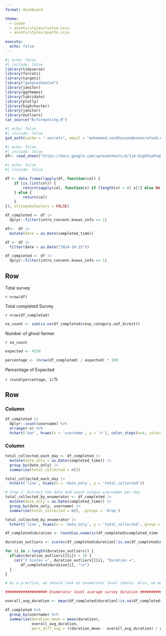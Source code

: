 ```yaml
---
format: dashboard

theme: 
  - cosmo
  - assets/styles/custom.scss
  - assets/styles/quarto.scss
  
execute: 
  echo: false
---
```




```r
#| echo: false
#| include: false
library(tidyverse)
library(forcats)
library(targets)
library("googlesheets4")
library(janitor)
library(ggthemes)
library(lubridate)
library(plotly)
library(highcharter)
library(janitor)
library(outliers)
tar_source("R/formatting.R")
```



```r
#| echo: false
#| include: false
gs4_auth(cache = ".secrets", email = "mohammed.seidhussen@oneacrefund.org")

```


```r
#| echo: false
#| include: false
df<- read_sheet("https://docs.google.com/spreadsheets/d/1jA-GzgXFwaPvqgUuniywHc8t3unz_Rsl0alHNx7sxgM/edit?gid=275273939#gid=275273939", "Sync Dataiku")

```






```r
#| echo: false
#| include: false

df <- data.frame(lapply(df, function(col) {
    if (is.list(col)) {
        return(sapply(col, function(x) if (length(x) > 0) x[1] else NA))  # Take the first element or NA
    } else {
        return(col)
    }
}), stringsAsFactors = FALSE)


```



```r
df_completed <- df |> 
  dplyr::filter(intro_consent.knows_info == 1)
```



```r
df<-  df |> 
  mutate(date = as.Date(completed_time))
```

```r
df <- df |> 
  filter(date > as.Date("2024-10-31"))
```


```r
df_completed <- df |> 
  dplyr::filter(intro_consent.knows_info == 1)
```



## Row 

::: {.valuebox icon="arrow-repeat" color="vb-warning"}
Total survey

`r nrow(df)`


:::


::: {.valuebox icon="plus-circle" color="vb-info"}
Total completed Survey

`r nrow(df_completed)`

:::



```r

na_count <- sum(is.na(df_completed$resp_category.oaf_direct))


```


::: {.valuebox icon="check-circle" color="vb-success"}
Number of ghost farmer

`r na_count`

:::


```r
expected <- 4158

percentage <- (nrow(df_completed) / expected) * 100
```




::: {.valuebox icon="clock" color="blue"}
Percentage of Expected

`r round(percentage, 1)`%

:::



## Row

### Column {.tabset width="50%"}


```r
df_completed |> 
  dplyr::count(username) %>%
  arrange(-n) %>% 
  hchart('bar', hcaes(x = 'username', y = 'n'), color_stops(n=4, colors = c("#F65A83", "#FF1E00", "#21E1E1", "#224B0C")))
```


### Column {.tabset width="50%"}

```r

total_collected_each_day <- df_completed |> 
  mutate(date_only = as.Date(completed_time)) |> 
  group_by(date_only) |> 
  summarise(total_collected = n())

total_collected_each_day |> 
  hchart('line', hcaes(x = 'date_only', y = 'total_collected'))

```



```r

# Step 1: Extract the date and count unique usernames per day
total_collected_by_enumerator <- df_completed |> 
  mutate(date_only = as.Date(completed_time)) |> 
  group_by(date_only, username) |> 
  summarise(total_collected = n(), .groups = 'drop')

total_collected_by_enumerator |> 
  hchart('line', hcaes(x = 'date_only', y = 'total_collected', group = username))

```


```r

df_completed$duration <- round(as.numeric(df_completed$completed_time - df_completed$started_time))

duration_outliers <- scores(df_completed$duration[!is.na(df_completed$duration)], type = "z")

for (i in 1:length(duration_outliers)) {
  if(abs(duration_outliers[][i]) > 2) {
    cat("Z Scores =", duration_outliers[][i], "Duration =",
       df_completed$duration[i], "\n")
  }
}

```

```r
# As a practice, we should look at enumerator level checks. Also, we may extend this for enumerator pairs or enumerator teams.

################### Enumerator level average survey duration ########################

overall_avg_duration <- mean(df_completed$duration[!is.na(df_completed$duration)])

df_completed %>%
  group_by(username) %>%
  summarise(duration_mean = mean(duration),
            overall_avg_duration,
            perc_diff_avg = ((duration_mean - overall_avg_duration) / overall_avg_duration) * 100)

```


